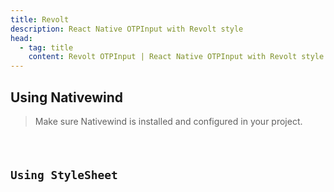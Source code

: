 ```yaml
---
title: Revolt
description: React Native OTPInput with Revolt style
head:
  - tag: title
    content: Revolt OTPInput | React Native OTPInput with Revolt style
---
```




## Using Nativewind

> Make sure Nativewind is installed and configured in your project.

<Code code={revoltCodeNativeWind} lang="tsx" title="revolt-nativewind.tsx" />

## Using StyleSheet

<Code code={revoltCodeStyle} lang="tsx" title="revolt.tsx" />
